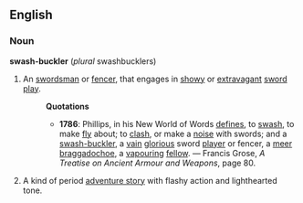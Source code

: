 ==English==
===Noun===
'''swash-buckler''' (''plural'' swashbucklers)
# An [[swordsman]] or [[fencer]], that engages in [[showy]] or [[extravagant]] [[sword]] [[play]].
#:'''Quotations'''
#:*'''1786''': Phillips, in his New World of Words [[define]]s, to [[swash]], to make [[fly]] about; to [[clash]], or make a [[noise]] with swords; and a [[swash-buckler]], a [[vain]] [[glorious]] sword [[player]] or fencer, a [[meer]] [[braggadochoe]], a [[vapour]]ing [[fellow]]. &mdash; Francis Grose, ''A Treatise on Ancient Armour and Weapons'', page 80.
# A kind of period [[adventure story]] with flashy action and lighthearted tone.